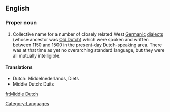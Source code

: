 ==English==
{{wikipedia}}

===Proper noun===
{{en-proper-noun|sg=[[middle|Middle]] [[Dutch]]}}

# Collective name for a number of closely related West [[Germanic]] [[dialect]]s (whose ancestor was [[Old Dutch]]) which were spoken and written between 1150 and 1500 in the present-day Dutch-speaking area. There was at that time as yet no overarching standard language, but they were all mutually intelligible.

====Translations====
* Dutch: Middelnederlands, Diets
* Middle Dutch: Duits

[[Category:Languages]]

[[fr:Middle Dutch]]